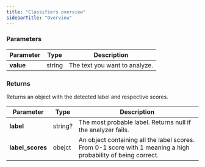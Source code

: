 ```yaml
---
title: "Classifiers overview"
sidebarTitle: "Overview"
---
```


### Parameters

| Parameter | Type   | Description                   |
| --------- | ------ | ----------------------------- |
| **value** | string | The text you want to analyze. |

### Returns

Returns an object with the detected label and respective scores.

| Parameter        | Type    | Description                                                                                                   |
| ---------------- | ------- | ------------------------------------------------------------------------------------------------------------- |
| **label**        | string? | The most probable label. Returns null if the analyzer fails.                                                  |
| **label_scores** | obejct  | An object containing all the label scores. From 0-1 score with 1 meaning a high probability of being correct. |
